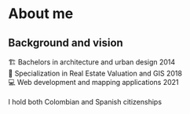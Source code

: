 # About me

## Background and vision

🏗️ Bachelors in architecture and urban design 2014 <br />
🏡 Specialization in Real Estate Valuation and GIS 2018 <br />
💻 Web development and mapping applications 2021 <br />
 <br />
I hold both Colombian and Spanish citizenships
